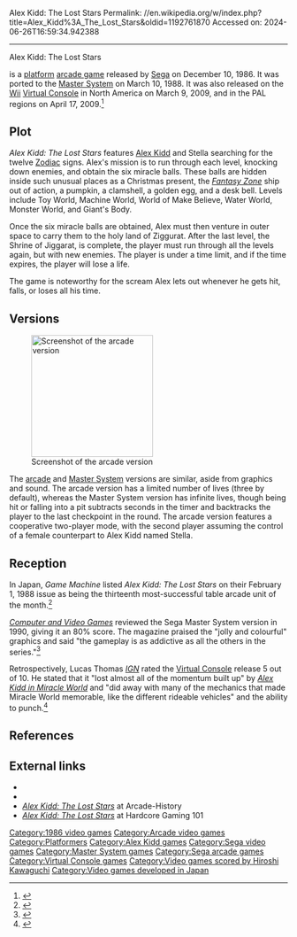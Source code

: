 Alex Kidd: The Lost Stars
Permalink: //en.wikipedia.org/w/index.php?title=Alex_Kidd%3A_The_Lost_Stars&oldid=1192761870
Accessed on: 2024-06-26T16:59:34.942388



------
Alex Kidd: The Lost Stars
{{More citations needed|date=August 2007}}
{{Infobox video game
|title=Alex Kidd: The Lost Stars
|image=Alexkidd2.jpg
|caption=Western Master System box art
|developer=[[Sega]]
|publisher=Sega
|designer=
|composer=[[Hiroshi Kawaguchi (composer)|Hiroshi Kawaguchi]]
|released=[[December 10]], [[1986 in video gaming|1986]] ([[Arcade game|Arcade]])<br/>[[March 10]], [[1988 in video gaming|1988]] ([[Master System]])
|genre=[[Platform game|Platform]]
|series=''[[Alex Kidd]]''
|modes=[[Single-player video game|Single-player]], [[Multiplayer video game|multiplayer]]
|platforms=[[Arcade game|Arcade]], [[Master System]]
|arcade system=[[Sega System 16A]]
}}

{{nihongo|'''''Alex Kidd: The Lost Stars'''''|アレックスキッド ザ・ロストスターズ|Arekkusu Kiddo Za Rosuto Sutāzu}} is a [[Platform game|platform]] [[arcade game]] released by [[Sega]] on December 10, 1986. It was ported to the [[Master System]] on March 10, 1988. It was also released on the [[Wii]] [[Virtual Console]] in North America on March 9, 2009, and in the PAL regions on April 17, 2009.<ref>{{cite news|title=One WiiWare Game and One Virtual Console Game Added to Wii Shop Channel|url=https://www.nintendo.com/whatsnew/detail/kGnfEnC8ZpLtQcyk4rlcm5pm99qFQ7ld|publisher=Nintendo of America|date=2009-03-09|accessdate=2009-03-09|archive-url=https://web.archive.org/web/20090310224736/http://www.nintendo.com/whatsnew/detail/kGnfEnC8ZpLtQcyk4rlcm5pm99qFQ7ld|archive-date=2009-03-10|url-status=dead}}</ref>

==Plot==
''Alex Kidd: The Lost Stars'' features [[Alex Kidd]] and Stella searching for the twelve [[Zodiac]] signs. Alex's mission is to run through each level, knocking down enemies, and obtain the six miracle balls. These balls are hidden inside such unusual places as a Christmas present, the ''[[Fantasy Zone]]'' ship out of action, a pumpkin, a clamshell, a golden egg, and a desk bell. Levels include Toy World, Machine World, World of Make Believe, Water World, Monster World, and Giant's Body.

Once the six miracle balls are obtained, Alex must then venture in outer space to carry them to the holy land of Ziggurat. After the last level, the Shrine of Jiggarat, is complete, the player must run through all the levels again, but with new enemies. The player is under a time limit, and if the time expires, the player will lose a life.

The game is noteworthy for the scream Alex lets out whenever he gets hit, falls, or loses all his time.

==Versions==
[[Image:Alex Kidd The Lost Stars.png|thumb|220px|left|Screenshot of the arcade version]]

The [[Arcade game|arcade]] and [[Master System]] versions are similar, aside from graphics and sound. The arcade version has a limited number of lives (three by default), whereas the Master System version has infinite lives, though being hit or falling into a pit subtracts seconds in the timer and backtracks the player to the last checkpoint in the round. The arcade version features a cooperative two-player mode, with the second player assuming the control of a female counterpart to Alex Kidd named Stella.
{{clear|left}}

== Reception ==

In Japan, ''Game Machine'' listed ''Alex Kidd: The Lost Stars'' on their February 1, 1988 issue as being the thirteenth most-successful table arcade unit of the month.<ref>{{cite magazine|title=Game Machine's Best Hit Games 25 - テーブル型TVゲーム機 (Table Videos)|magazine=[[:ja:ゲームマシン|Game Machine]]|issue=301|publisher=[[:ja:アミューズメント通信社|Amusement Press, Inc.]]|date=1 February 1988|page=21|lang=ja}}</ref>

''[[Computer and Video Games]]'' reviewed the Sega Master System version in 1990, giving it an 80% score. The magazine praised the "jolly and colourful" graphics and said "the gameplay is as addictive as all the others in the series."<ref>{{cite journal |title=Guide: Sega |journal=[[Computer and Video Games]] |date=November 1990 |issue=Complete Guide to Consoles: Volume IV |pages=89–110 |url=https://archive.org/details/Complete_Guide_to_Consoles_Volume_IV_1990_EMAP_Publishing_GB/page/n88}}</ref>

Retrospectively, Lucas Thomas ''[[IGN]]'' rated the [[Virtual Console]] release 5 out of 10. He stated that it "lost almost all of the momentum built up" by ''[[Alex Kidd in Miracle World]]'' and "did away with many of the mechanics that made Miracle World memorable, like the different rideable vehicles" and the ability to punch.<ref>{{Cite web|last=Thomas|first=Lucas|date=May 12, 2012|title=Alex Kidd: The Lost Stars Review|url=https://www.ign.com/articles/2009/03/09/alex-kidd-the-lost-stars-review|access-date=August 4, 2020|website=IGN}}</ref>

==References==
{{reflist}}

==External links==
{{Portal|Video games|1980s}}
*{{KLOV game|id=6845}}
*{{moby game|id=/alex-kidd-the-lost-stars}}
*[http://www.arcade-history.com/index.php?page=detail&id=56 ''Alex Kidd: The Lost Stars''] at Arcade-History
*[https://web.archive.org/web/20041104020606/http://www.classicgaming.com/reviews/alexkidd/alexkidd.htm ''Alex Kidd: The Lost Stars''] at Hardcore Gaming 101

{{Alex Kidd series}}

[[Category:1986 video games]]
[[Category:Arcade video games]]
[[Category:Platformers]]
[[Category:Alex Kidd games]]
[[Category:Sega video games]]
[[Category:Master System games]]
[[Category:Sega arcade games]]
[[Category:Virtual Console games]]
[[Category:Video games scored by Hiroshi Kawaguchi]]
[[Category:Video games developed in Japan]]
